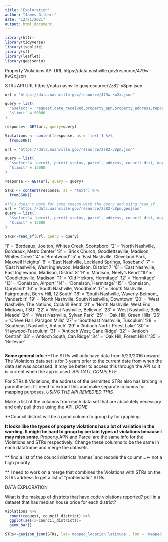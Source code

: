 ```yaml
---
title: "Exploration"
author: "James Gilbert"
date: "12/21/2021"
output: html_document
---
```

```r
library(httr)
library(tidyverse)
library(jsonlite)
library(sf)
library(leaflet)
library(geojsonio)
```
Property Violations API URL
https://data.nashville.gov/resource/479w-kw2x.json

STRs API URL
https://data.nashville.gov/resource/2z82-v8pm.json

```r
url = 'https://data.nashville.gov/resource/479w-kw2x.json'

query = list(
  '$select'= 'request,date_received,property_apn,property_address,reported_problem,council_district,mapped_location',
  '$limit' = 90000
)

response<- GET(url, query=query)

Violations <- content(response, as = 'text') %>% 
  fromJSON()

url = 'https://data.nashville.gov/resource/2z82-v8pm.json'

query = list(
  '$select'= 'permit, permit_status, parcel, address, council_dist, mapped_location',
  '$limit' = 13000
)

response <- GET(url, query = query)

STRs <- content(response, as = 'text') %>% 
  fromJSON()

```

```r
#This doesn't work for some reason with the query and using read_sf. 
url = 'https://data.nashville.gov/resource/2z82-v8pm.geojson'
query = list(
  '$select'= 'permit, permit_status, parcel, address, council_dist, mapped_location, geometry',
  '$limit' = 13000
)

STRs<-read_sf(url, query = query)
```


'1' = 'Bordeaux, Joelton, Whites Creek, Scottsboro'
'2' = 'North Nashville, Bordeaux, Metro Center'
'3' = 'Brick Church, Goodlettseville, Madison, Whites Creek'
'4' = 'Brentwood'
'5' = 'East Nashville, Cleveland Park, Maxwell Heights'
'6' = 'East Nashville, Lockland Springs, Rosebank'
'7' = 'East Nashville, West Inglewood, Madison, District 7'
'8' = 'East Nashville, East Inglewood, Madison, District 8'
'9' = 'Madison, Neely's Bend'
'10' = 'Goodlettsville, Madison'
'11' = 'Old Hickory, Hermitage'
'12' = 'Hermitage'
'13' = 'Donelson, Airport'
'14' = 'Donelson, Hermitage'
'15' = 'Donelson, Opryland'
'16' = 'South Nashville, Woodbine'
'17' = 'South Nashville, Fairgrounds, Berry Hill, 12 South'
'18' = 'South Nashville, Waverly-Belmont, Vanderbilt'
'19' = 'North Nashville, South Nashville, Downtown'
'20' = 'West Nashville, The Nations, Cockrill Bend'
'21' = 'North Nashville, West End, Midtown, TSU'
'22' = 'West Nashville, Bellevue'
'23' = 'West Nashville, Belle Meade'
'24' = 'West Nashville, Sylvan Park'
'25' = 'Oak Hill, Green Hills'
'26' = 'Crieve Hall, Paragon Mills'
'27' = 'Southeast Nashville, Tusculum'
'28' = 'Southeast Nashville, Antioch'
'29' = 'Antioch Norht-Priest Lake'
'30' = 'Haywood-Tusculum'
'31' = 'Antioch West, Cane Ridge'
'32' = 'Antioch Central'
'33' = 'Antioch South, Can Ridge'
'34' = 'Oak Hill, Forest Hills'
'35' = 'Bellevue'


```r

```


**Some general info**
**The STRs will only have data from 5/23/2016 onward. 
The Violations data set is for 3 years prior to the current date from when the data set was accessed. It may be better to access this through the API so it is current when the app is used. *API CALL COMPLETE*

For STRs & Violations, the address of the permitted STRs also has lat/long in parentheses. I'll need to extract this and make separate columns for mapping purposes. *USING THE API REMEDIED THIS.*

Make a list of the columns from each data set that are absolutely necessary and only pull those using the API. *DONE*

**Council district will be a good column to group by for graphing. 

**It looks like the types of property violations has a lot of variation in the wording. It might be hard to group by certain types of violations because I may miss some. 
**Property.APN and Parcel are the same info for the Violations and STRs respectively. 
  Change these columns to be the same in each dataframe and merge the datasets. 
  
** find a list of the council districts 'names' and recode the column...<- not a high priority

** I need to work on a merge that combines the Violations with STRs on the STRs address to get a list of "problematic" STRs. 

DATA EXPLORATION

What is the makeup of districts that have code violations reported?
pull in a dataset that has median house price for each district?

```r
Violations %>%
  count(request, council_district) %>% 
  ggplot(aes(x=council_district))+
  geom_bar()
```
```r
STRs<-geojson_json(STRs, lat='mapped_location.latitude', lon = 'mapped_location.longitude')
```

